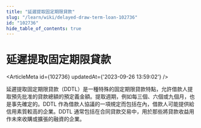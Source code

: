 ```yaml
---
title: "延遲提取固定期限貸款"
slug: "/learn/wiki/delayed-draw-term-loan-102736"
id: "102736"
hide_table_of_contents: true
---
```



# 延遲提取固定期限貸款

<ArticleMeta id={102736} updatedAt={'2023-09-26 13:59:02'} />
<div className='border-solid border-b border-t-0 my-4 border-[var(--ifm-color-gray-300)]' />

延遲提取固定期限貸款（DDTL）是一種特殊的固定期限貸款特點，允許借款人提取預先批准的貸款總額的預定義金額。提取週期，例如每三個、六個或九個月，也是事先確定的。DDTL 作為借款人協議的一項規定而包括在內，借款人可能提供給信用素質較高的企業。DDTL 通常包括在合同貸款交易中，用於那些將貸款收益用作未來收購或擴張的融資的企業。
